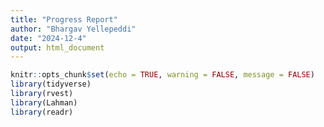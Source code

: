 ```yaml
---
title: "Progress Report"
author: "Bhargav Yellepeddi"
date: "2024-12-4"
output: html_document
---
```


```r
knitr::opts_chunk$set(echo = TRUE, warning = FALSE, message = FALSE)
library(tidyverse)
library(rvest)
library(Lahman)
library(readr)
```